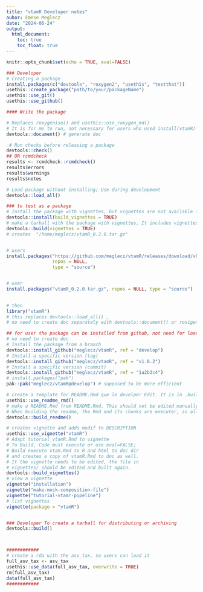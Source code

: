 ```yaml
---
title: "vtamR Developer notes"
auhor: Emese Meglecz
date: "2024-06-24"
output:
  html_document:
    toc: true
    toc_float: true
---
```



```r
knitr::opts_chunk$set(echo = TRUE, eval=FALSE)
```


```r
### Developer
# Creating a package
install.packages(c("devtools", "roxygen2", "usethis", "testthat"))
usethis::create_package("path/to/your/packageName")
usethis::use_git()
usethis::use_github()

#### Write the package

# Replaces roxygenise() and usethis::use_roxygen_md()
# It is for me to run, not necessary for users who used install(vtamR)
devtools::document() # generate doc

 # Run checks before releasing a package
devtools::check()     
## OR rcmdcheck 
results <- rcmdcheck::rcmdcheck()
results$errors
results$warnings
results$notes

# Load package without installing; Use during development
devtools::load_all()   

### to test as a package 
# Install the package with vignettes, but vignettes are not available for users
devtools::install(build_vignettes = TRUE)
# make a tarball with the package with vignettes, It includes vignettes for the users
devtools::build(vignettes = TRUE)
# creates  "/home/meglecz/vtamR_0.2.0.tar.gz"


# users
install.packages("https://github.com/meglecz/vtamR/releases/download/v0.2.0/vtamR_0.2.0.tar.gz",
                 repos = NULL,
                 type = "source")


# user
install.packages("vtamR_0.2.0.tar.gz", repos = NULL, type = "source")

   
# then 
library("vtamR") 
# this replaces devtools::load_all() , 
# no need to create doc separately with devtools::document() or roxigenize

## for user the package can be installed from github, not need for load_all()
# no need to create doc
# Install the package from a branch
devtools::install_github("meglecz/vtamR", ref = "develop")
# Install a specific version (tag) 
devtools::install_github("meglecz/vtamR", ref = "v1.0.2") 
# Install a specific version (commit) 
devtools::install_github("meglecz/vtamR", ref = "1a2b3c4") 
# install.packages("pak")
pak::pak("meglecz/vtamR@develop") # supposed to be more efficient

# create a template for README.Rmd que le develper Edit. It is in .builtignore
usethis::use_readme_rmd()
# make a README.Rmd from README.Rmd. This should not be edited manually
# When building the readme, the Rmd and its chunks are executer, so all eaxme codes should work. If not, mahe eval=FALSE
devtools::build_readme()

# creates vignette and adds modif to DESCRIPTION
usethis::use_vignette("vtamR")
# Adapt tutorial_vtamR.Rmd to vignette
# To Build, Code must execute or use eval=FALSE; 
# Build execute vtam.Rmd to R and html to doc dir
# and creates a copy of vtamR.Rmd to doc as well.
# It the vignette needs to be edited, the file in 
# vignettes/ should be edited and built again.
devtools::build_vignettes()
# view a vignette
vignette("installation") 
vignette("make-mock-composition-file") 
vignette("tutorial-vtamr-pipeline") 
# list vignettes
vignette(package = "vtamR")


### Developer To create a tarball for distributing or archiving
devtools::build()



############
# create a rda with the asv_tax, so users can load it
full_asv_tax <- asv_tax
usethis::use_data(full_asv_tax, overwrite = TRUE)
rm(full_asv_tax)
data(full_asv_tax)
############

```




